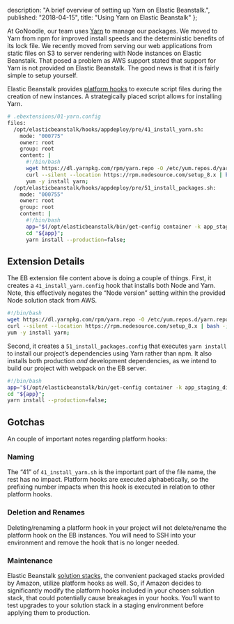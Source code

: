 
  description: "A brief overview of setting up Yarn on Elastic Beanstalk.",
  published: "2018-04-15",
  title: "Using Yarn on Elastic Beanstalk"
};

<Layout>
<Post {...meta}>

At GoNoodle, our team uses [Yarn](https://yarnpkg.com/) to manage our packages. We moved to Yarn from npm for improved install speeds and the deterministic benefits of its lock file.
We recently moved from serving our web applications from static files on S3 to server rendering with Node instances on Elastic Beanstalk. That posed a problem as AWS support stated that support for Yarn is not provided on Elastic Beanstalk. The good news is that it is fairly simple to setup yourself.

Elastic Beanstalk provides [platform hooks](https://docs.aws.amazon.com/elasticbeanstalk/latest/dg/custom-platform-hooks.html) to execute script files during the creation of new instances. A strategically placed script allows for installing Yarn.

```bash
# .ebextensions/01-yarn.config
files:
  /opt/elasticbeanstalk/hooks/appdeploy/pre/41_install_yarn.sh:
    mode: "000775"
    owner: root
    group: root
    content: |
      #!/bin/bash
      wget https://dl.yarnpkg.com/rpm/yarn.repo -O /etc/yum.repos.d/yarn.repo;
      curl --silent --location https://rpm.nodesource.com/setup_8.x | bash -;
      yum -y install yarn;
  /opt/elasticbeanstalk/hooks/appdeploy/pre/51_install_packages.sh:
    mode: "000755"
    owner: root
    group: root
    content: |
      #!/bin/bash
      app="$(/opt/elasticbeanstalk/bin/get-config container -k app_staging_dir)";
      cd "${app}";
      yarn install --production=false;
```

## Extension Details

The EB extension file content above is doing a couple of things. First, it creates a `41_install_yarn.config` hook that installs both Node and Yarn. Note, this effectively negates the “Node version” setting within the provided Node solution stack from AWS.

```bash
#!/bin/bash
wget https://dl.yarnpkg.com/rpm/yarn.repo -O /etc/yum.repos.d/yarn.repo;
curl --silent --location https://rpm.nodesource.com/setup_8.x | bash -;
yum -y install yarn;
```

Second, it creates a `51_install_packages.config` that executes `yarn install` to install our project’s dependencies using Yarn rather than npm. It also installs both production _and_ development dependencies, as we intend to build our project with webpack on the EB server.

```bash
#!/bin/bash
app="$(/opt/elasticbeanstalk/bin/get-config container -k app_staging_dir)";
cd "${app}";
yarn install --production=false;
```

## Gotchas

An couple of important notes regarding platform hooks:

### Naming

The “41” of `41_install_yarn.sh` is the important part of the file name, the rest has no impact. Platform hooks are executed alphabetically, so the prefixing number impacts when this hook is executed in relation to other platform hooks.

### Deletion and Renames

Deleting/renaming a platform hook in your project will not delete/rename the platform hook on the EB instances. You will need to SSH into your environment and remove the hook that is no longer needed.

### Maintenance

Elastic Beanstalk [solution stacks](https://docs.aws.amazon.com/elasticbeanstalk/latest/dg/concepts.platforms.html), the convenient packaged stacks provided by Amazon, utilize platform hooks as well. So, if Amazon decides to significantly modify the platform hooks included in your chosen solution stack, that could potentially cause breakages in your hooks. You’ll want to test upgrades to your solution stack in a staging environment before applying them to production.

</Post>
</Layout>
